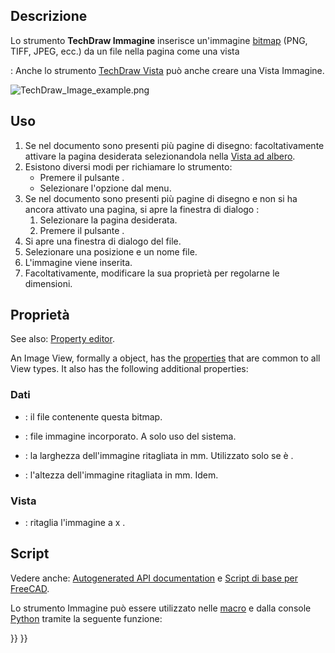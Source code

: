 <languages/>

{{Docnav/it
|[[TechDraw_Symbol/it|Simbolo]]
|[[TechDraw_ShareView/it|Condividi Vista]]
|[[TechDraw_Workbench/it|TechDraw]]
|IconL=TechDraw_Symbol.svg
|IconR=TechDraw_ShareView.svg
|IconC=Workbench_TechDraw.svg
}}

{{GuiCommand/it
|Name=TechDraw Image
|Name/it=TechDraw Immagine
|MenuLocation=TechDraw → Viste TechDraw → Inserisci Immagine Bitmap
|Workbenches=[[TechDraw_Workbench/it|TechDraw]]
|SeeAlso=[[TechDraw_Symbol/it|TechDraw Simbolo]]
}}

<span id="Description"></span>
==Descrizione==

Lo strumento '''TechDraw Immagine''' inserisce un'immagine [[Bitmap/it|bitmap]] (PNG, TIFF, JPEG, ecc.) da un file nella pagina come una vista

{{Version/it|1.0}}: Anche lo strumento [[TechDraw_View/it|TechDraw Vista]] può anche creare una Vista Immagine.

[[Image:TechDraw_Image_example.png]]
{{Caption|Immagine inserita nella pagina di disegno}}

<span id="Usage"></span>
==Uso==

<div class="mw-translate-fuzzy">
# Se nel documento sono presenti più pagine di disegno: facoltativamente attivare la pagina desiderata selezionandola nella [[Tree_view/it|Vista ad albero]].
# Esistono diversi modi per richiamare lo strumento:
#* Premere il pulsante {{Button|[[Image:TechDraw_Image.svg|16px]] [[TechDraw_Image/it|Inserisci Immagine bitmap]]}}.
#* Selezionare l'opzione {{MenuCommand|TechDraw → Viste TechDraw → [[Image:TechDraw_Image.svg|16px]] Inserisci Immagine bitmap}} dal menu.
# Se nel documento sono presenti più pagine di disegno e non si ha ancora attivato una pagina, si apre la finestra di dialogo {{MenuCommand|Scelta pagina}}: {{Version/it|0.20}}
## Selezionare la pagina desiderata.
## Premere il pulsante {{Button|OK}}.
# Si apre una finestra di dialogo del file.
# Selezionare una posizione e un nome file.
# L'immagine viene inserita.
# Facoltativamente, modificare la sua proprietà {{PropertyData|Scale}} per regolarne le dimensioni.
</div>

<span id="Properties"></span>
==Proprietà==

See also: [[Property_editor|Property editor]].

An Image View, formally a {{Incode|TechDraw::DrawViewImage}} object, has the [[TechDraw_View#Properties_Part_View|properties]] that are common to all View types. It also has the following additional properties:

<span id="Data"></span>
=== Dati ===

{{TitleProperty|Image}}

* {{PropertyData|Image File|File}}: il file contenente questa bitmap.
* {{PropertyData|Image Included|FileIncluded}}: file immagine incorporato. A solo uso del sistema.
* {{PropertyData|Width|Float}}: la larghezza dell'immagine ritagliata in mm. Utilizzato solo se {{PropertyView|Crop}} è {{TRUE}}.
* {{PropertyData|Height|Float}}: l'altezza dell'immagine ritagliata in mm. Idem.

<span id="View"></span>
=== Vista ===

{{TitleProperty|Image}}

* {{PropertyView|Crop|Bool}}: ritaglia l'immagine a {{PropertyData|Width}} x {{PropertyData|Height}}.

<span id="Scripting"></span>
==Script==

Vedere anche: [https://freecad.github.io/SourceDoc/ Autogenerated API documentation] e [[FreeCAD_Scripting_Basics/it|Script di base per FreeCAD]].

Lo strumento Immagine può essere utilizzato nelle [[Macros/it|macro]] e dalla console [[Python/it|Python]] tramite la seguente funzione:

{{Code|code=
dvi = FreeCAD.ActiveDocument.addObject('TechDraw::DrawViewImage','TestImage')
rc = page.addView(dvi)
dvi.ImageFile = "pathToMy/imageFile.png"
dvi.Height = 200
dvi.Width  = 200
}}


{{Docnav/it
|[[TechDraw_Symbol/it|Simbolo]]
|[[TechDraw_ShareView/it|Condividi Vista]]
|[[TechDraw_Workbench/it|TechDraw]]
|IconL=TechDraw_Symbol.svg
|IconR=TechDraw_ShareView.svg
|IconC=Workbench_TechDraw.svg
}}

{{TechDraw_Tools_navi{{#translation:}}}}
{{Userdocnavi{{#translation:}}}}